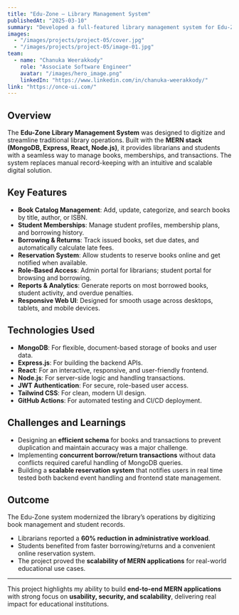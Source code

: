 ```yaml
---
title: "Edu-Zone – Library Management System"
publishedAt: "2025-03-10"
summary: "Developed a full-featured library management system for Edu-Zone using the MERN stack, enabling efficient book tracking, student memberships, borrowing/return processes, and reporting."
images:
  - "/images/projects/project-05/cover.jpg"
  - "/images/projects/project-05/image-01.jpg"
team:
  - name: "Chanuka Weerakkody"
    role: "Associate Software Engineer"
    avatar: "/images/hero_image.png"
    linkedIn: "https://www.linkedin.com/in/chanuka-weerakkody/"
link: "https://once-ui.com/"
---
```


## Overview

The **Edu-Zone Library Management System** was designed to digitize and streamline traditional library operations. Built with the **MERN stack (MongoDB, Express, React, Node.js)**, it provides librarians and students with a seamless way to manage books, memberships, and transactions. The system replaces manual record-keeping with an intuitive and scalable digital solution.

## Key Features

- **Book Catalog Management**: Add, update, categorize, and search books by title, author, or ISBN.  
- **Student Memberships**: Manage student profiles, membership plans, and borrowing history.  
- **Borrowing & Returns**: Track issued books, set due dates, and automatically calculate late fees.  
- **Reservation System**: Allow students to reserve books online and get notified when available.  
- **Role-Based Access**: Admin portal for librarians; student portal for browsing and borrowing.  
- **Reports & Analytics**: Generate reports on most borrowed books, student activity, and overdue penalties.  
- **Responsive Web UI**: Designed for smooth usage across desktops, tablets, and mobile devices.  

## Technologies Used

- **MongoDB**: For flexible, document-based storage of books and user data.  
- **Express.js**: For building the backend APIs.  
- **React**: For an interactive, responsive, and user-friendly frontend.  
- **Node.js**: For server-side logic and handling transactions.  
- **JWT Authentication**: For secure, role-based user access.  
- **Tailwind CSS**: For clean, modern UI design.  
- **GitHub Actions**: For automated testing and CI/CD deployment.  

## Challenges and Learnings

- Designing an **efficient schema** for books and transactions to prevent duplication and maintain accuracy was a major challenge.  
- Implementing **concurrent borrow/return transactions** without data conflicts required careful handling of MongoDB queries.  
- Building a **scalable reservation system** that notifies users in real time tested both backend event handling and frontend state management.  

## Outcome

The Edu-Zone system modernized the library’s operations by digitizing book management and student records.  
- Librarians reported a **60% reduction in administrative workload**.  
- Students benefited from faster borrowing/returns and a convenient online reservation system.  
- The project proved the **scalability of MERN applications** for real-world educational use cases.  

---

This project highlights my ability to build **end-to-end MERN applications** with strong focus on **usability, security, and scalability**, delivering real impact for educational institutions.
